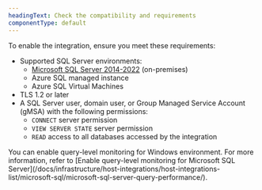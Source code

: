 ```yaml
---
headingText: Check the compatibility and requirements
componentType: default
---
```


To enable the integration, ensure you meet these requirements:

- Supported SQL Server environments:
    - [Microsoft SQL Server 2014-2022](https://learn.microsoft.com/en-us/troubleshoot/sql/releases/download-and-install-latest-updates) (on-premises)
    - Azure SQL managed instance
    - Azure SQL Virtual Machines
- TLS 1.2 or later
- A SQL Server user, domain user, or Group Managed Service Account (gMSA) with the following permissions:
    - `CONNECT` server permission
    - `VIEW SERVER STATE` server permission
    - `READ` access to all databases accessed by the integration

<Callout variant="tip" title="tip">
    You can enable query-level monitoring for Windows environment. For more information, refer to [Enable query-level monitoring for Microsoft SQL Server](/docs/infrastructure/host-integrations/host-integrations-list/microsoft-sql/microsoft-sql-server-query-performance/).
</Callout>